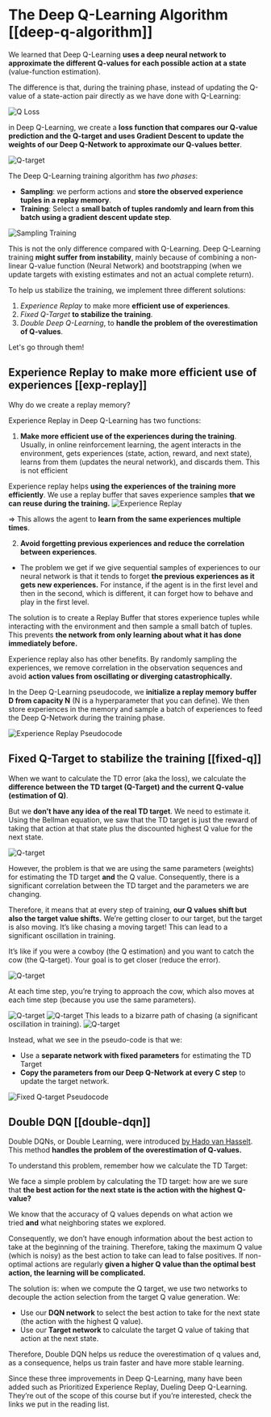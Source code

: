# The Deep Q-Learning Algorithm [[deep-q-algorithm]]

We learned that Deep Q-Learning **uses a deep neural network to approximate the different Q-values for each possible action at a state** (value-function estimation).

The difference is that, during the training phase, instead of updating the Q-value of a state-action pair directly as we have done with Q-Learning:

<img src="https://huggingface.co/datasets/huggingface-deep-rl-course/course-images/resolve/main/en/unit3/q-ex-5.jpg" alt="Q Loss"/>

in Deep Q-Learning, we create a **loss function that compares our Q-value prediction and the Q-target and uses Gradient Descent to update the weights of our Deep Q-Network to approximate our Q-values better**.

<img src="https://huggingface.co/datasets/huggingface-deep-rl-course/course-images/resolve/main/en/unit4/Q-target.jpg" alt="Q-target"/>

The Deep Q-Learning training algorithm has *two phases*:

- **Sampling**: we perform actions and **store the observed experience tuples in a replay memory**.
- **Training**: Select a **small batch of tuples randomly and learn from this batch using a gradient descent update step**.

<img src="https://huggingface.co/datasets/huggingface-deep-rl-course/course-images/resolve/main/en/unit4/sampling-training.jpg" alt="Sampling Training"/>

This is not the only difference compared with Q-Learning. Deep Q-Learning training **might suffer from instability**, mainly because of combining a non-linear Q-value function (Neural Network) and bootstrapping (when we update targets with existing estimates and not an actual complete return).

To help us stabilize the training, we implement three different solutions:
1. *Experience Replay* to make more **efficient use of experiences**.
2. *Fixed Q-Target* **to stabilize the training**.
3. *Double Deep Q-Learning*, to **handle the problem of the overestimation of Q-values**.

Let's go through them!

## Experience Replay to make more efficient use of experiences [[exp-replay]]

Why do we create a replay memory?

Experience Replay in Deep Q-Learning has two functions:

1. **Make more efficient use of the experiences during the training**.
Usually, in online reinforcement learning, the agent interacts in the environment, gets experiences (state, action, reward, and next state), learns from them (updates the neural network), and discards them. This is not efficient

Experience replay helps **using the experiences of the training more efficiently**. We use a replay buffer that saves experience samples **that we can reuse during the training.** 
<img src="https://huggingface.co/datasets/huggingface-deep-rl-course/course-images/resolve/main/en/unit4/experience-replay.jpg" alt="Experience Replay"/>

⇒ This allows the agent to **learn from the same experiences multiple times**.

2. **Avoid forgetting previous experiences and reduce the correlation between experiences**.
- The problem we get if we give sequential samples of experiences to our neural network is that it tends to forget **the previous experiences as it gets new experiences.** For instance, if the agent is in the first level and then in the second, which is different, it can forget how to behave and play in the first level.

The solution is to create a Replay Buffer that stores experience tuples while interacting with the environment and then sample a small batch of tuples. This prevents **the network from only learning about what it has done immediately before.**

Experience replay also has other benefits. By randomly sampling the experiences, we remove correlation in the observation sequences and avoid **action values from oscillating or diverging catastrophically.**

In the Deep Q-Learning pseudocode, we **initialize a replay memory buffer D from capacity N** (N is a hyperparameter that you can define). We then store experiences in the memory and sample a batch of experiences to feed the Deep Q-Network during the training phase.

<img src="https://huggingface.co/datasets/huggingface-deep-rl-course/course-images/resolve/main/en/unit4/experience-replay-pseudocode.jpg" alt="Experience Replay Pseudocode"/>

## Fixed Q-Target to stabilize the training [[fixed-q]]

When we want to calculate the TD error (aka the loss), we calculate the **difference between the TD target (Q-Target) and the current Q-value (estimation of Q)**.

But we **don’t have any idea of the real TD target**. We need to estimate it. Using the Bellman equation, we saw that the TD target is just the reward of taking that action at that state plus the discounted highest Q value for the next state.

<img src="https://huggingface.co/datasets/huggingface-deep-rl-course/course-images/resolve/main/en/unit4/Q-target.jpg" alt="Q-target"/>

However, the problem is that we are using the same parameters (weights) for estimating the TD target **and** the Q value. Consequently, there is a significant correlation between the TD target and the parameters we are changing.

Therefore, it means that at every step of training, **our Q values shift but also the target value shifts.** We’re getting closer to our target, but the target is also moving. It’s like chasing a moving target! This can lead to a significant oscillation in training.

It’s like if you were a cowboy (the Q estimation) and you want to catch the cow (the Q-target). Your goal is to get closer (reduce the error).

<img src="https://huggingface.co/datasets/huggingface-deep-rl-course/course-images/resolve/main/en/unit4/qtarget-1.jpg" alt="Q-target"/>

At each time step, you’re trying to approach the cow, which also moves at each time step (because you use the same parameters).

<img src="https://huggingface.co/datasets/huggingface-deep-rl-course/course-images/resolve/main/en/unit4/qtarget-2.jpg" alt="Q-target"/>
<img src="https://huggingface.co/datasets/huggingface-deep-rl-course/course-images/resolve/main/en/unit4/qtarget-3.jpg" alt="Q-target"/>
This leads to a bizarre path of chasing (a significant oscillation in training).
<img src="https://huggingface.co/datasets/huggingface-deep-rl-course/course-images/resolve/main/en/unit4/qtarget-4.jpg" alt="Q-target"/>

Instead, what we see in the pseudo-code is that we:
- Use a **separate network with fixed parameters** for estimating the TD Target
- **Copy the parameters from our Deep Q-Network at every C step** to update the target network.

<img src="https://huggingface.co/datasets/huggingface-deep-rl-course/course-images/resolve/main/en/unit4/fixed-q-target-pseudocode.jpg" alt="Fixed Q-target Pseudocode"/>



## Double DQN [[double-dqn]]

Double DQNs, or Double Learning, were introduced [by Hado van Hasselt](https://papers.nips.cc/paper/3964-double-q-learning). This method **handles the problem of the overestimation of Q-values.**

To understand this problem, remember how we calculate the TD Target:

We face a simple problem by calculating the TD target: how are we sure that **the best action for the next state is the action with the highest Q-value?**

We know that the accuracy of Q values depends on what action we tried **and** what neighboring states we explored.

Consequently, we don’t have enough information about the best action to take at the beginning of the training. Therefore, taking the maximum Q value (which is noisy) as the best action to take can lead to false positives. If non-optimal actions are regularly **given a higher Q value than the optimal best action, the learning will be complicated.**

The solution is: when we compute the Q target, we use two networks to decouple the action selection from the target Q value generation. We:
- Use our **DQN network** to select the best action to take for the next state (the action with the highest Q value).
- Use our **Target network** to calculate the target Q value of taking that action at the next state.

Therefore, Double DQN helps us reduce the overestimation of q values and, as a consequence, helps us train faster and have more stable learning.

Since these three improvements in Deep Q-Learning, many have been added such as Prioritized Experience Replay, Dueling Deep Q-Learning. They’re out of the scope of this course but if you’re interested, check the links we put in the reading list.
